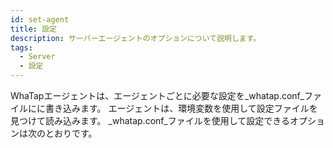 ```yaml
---
id: set-agent
title: 設定
description: サーバーエージェントのオプションについて説明します。
tags:
  - Server
  - 設定
---
```


WhaTapエージェントは、エージェントごとに必要な設定を_whatap.conf_ファイルにに書き込みます。 エージェントは、環境変数を使用して設定ファイルを見つけて読み込みます。 _whatap.conf_ファイルを使用して設定できるオプションは次のとおりです。


<DocCardList/>
